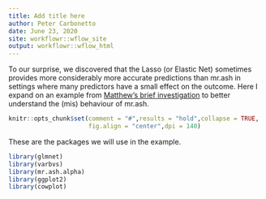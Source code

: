 ```yaml
---
title: Add title here
author: Peter Carbonetto
date: June 23, 2020
site: workflowr::wflow_site
output: workflowr::wflow_html
---
```


To our surprise, we discovered that the Lasso (or Elastic Net)
sometimes provides more considerably more accurate predictions than
mr.ash in settings where many predictors have a small effect on the
outcome. Here I expand on an example from
[Matthew's brief investigation][mr-ash-vs-lasso] to better understand
the (mis) behaviour of mr.ash.

```r
knitr::opts_chunk$set(comment = "#",results = "hold",collapse = TRUE,
                      fig.align = "center",dpi = 140)
```

These are the packages we will use in the example.

```r
library(glmnet)
library(varbvs)
library(mr.ash.alpha)
library(ggplot2)
library(cowplot)
```

[mr-ash-vs-lasso]: https://stephens999.github.io/misc/mr_ash_vs_lasso.html

